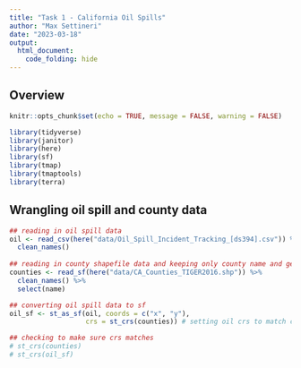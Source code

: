 ```yaml
---
title: "Task 1 - California Oil Spills"
author: "Max Settineri"
date: "2023-03-18"
output: 
  html_document:
    code_folding: hide
---
```


## Overview

```r
knitr::opts_chunk$set(echo = TRUE, message = FALSE, warning = FALSE)

library(tidyverse)
library(janitor)
library(here)
library(sf)
library(tmap)
library(tmaptools)
library(terra)
```

## Wrangling oil spill and county data

```r
## reading in oil spill data
oil <- read_csv(here("data/Oil_Spill_Incident_Tracking_[ds394].csv")) %>% 
  clean_names() 
  
## reading in county shapefile data and keeping only county name and geometry
counties <- read_sf(here("data/CA_Counties_TIGER2016.shp")) %>% 
  clean_names() %>% 
  select(name)

## converting oil spill data to sf
oil_sf <- st_as_sf(oil, coords = c("x", "y"),
                   crs = st_crs(counties)) # setting oil crs to match counties data

## checking to make sure crs matches
# st_crs(counties)
# st_crs(oil_sf)

```


